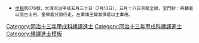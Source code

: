 {{Navbox
|name =同治十三年甲戌科繙譯進士金榜
|title = 同治十三年（[[1874年]]）甲戌科繙譯進士金榜
|titlestyle = background-color:#FFD700;
|image =
|style = width:100%;text-align:center; 
|groupstyle = text-align:center; background-color:#FFD700;
|liststyle = text-align:center;
|state = {{{state<includeonly>|collapsed</includeonly>}}}

|group1 = 京旗<br>共1名
|list1 = [[祥麟 (繙譯進士)|祥麟]]（正黃旗滿洲）

|group2 = 駐防<br>共3名
|list2 = [[奎榮|奎榮]]（成都駐防正紅旗蒙古） - [[左秉壎]]（廣州駐防正黃旗漢軍） - [[王耀喜]]（廣州駐防鑲白旗漢軍）

|belowstyle = text-align: center; background-color:#FFD700;
|below='''前一科：[[Template:同治十年辛未科繙譯進士金榜|同治十年辛未繙譯科]]　'''·'''　後一科：[[Template:光緒二年丙子恩科繙譯進士金榜|光緒二年丙子繙譯恩科]]'''<br>'''同科進士：[[Template:同治十三年甲戌科殿試金榜|同治十三年甲戌文科]]、[[Template:同治十三年甲戌科武殿試金榜|同治十三年甲戌武科]]'''
}}
[[Category:同治十三年甲戌科繙譯進士]]
<noinclude>[[Category:同治十三年甲戌科繙譯進士]][[Category:繙譯進士模板]]
*<small>[[申報]]第676號，大清同治甲戌五月三十日（7月13日），五月十八日京報全錄，宮門抄：祥麟着以庶吉士用，奎榮着分部行走，左秉壎王耀喜俱着以主事用。</small>{{DEFAULTSORT:*}}
</noinclude>